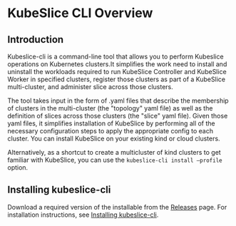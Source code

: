 # KubeSlice CLI Overview

## Introduction 
Kubeslice-cli is a command-line tool that allows you to perform Kubeslice operations on Kubernetes clusters.It simplifies the work need to 
install and uninstall the workloads required to run KubeSlice Controller and KubeSlice Worker in specified clusters, register those clusters
as part of a KubeSlice multi-cluster, and administer slice across those clusters.

The tool takes input in the form of .yaml files that describe the membership of clusters in the multi-cluster (the "topology" yaml file) 
as well as the definition of slices across those clusters (the "slice" yaml file).   Given those yaml files, it simplifies installation 
of KubeSlice by performing all of the necessary configuration steps to apply the appropriate config to each cluster. You can install KubeSlice 
on your existing kind or cloud clusters. 

Alternatively, as a shortcut to create a multicluster of kind clusters to get familiar with KubeSlice, you can use the 
`kubeslice-cli install —profile` option.



## Installing kubeslice-cli
Download a required version of the installable from the [Releases](https://github.com/kubeslice/kubeslice-cli/releases) page.
For installation instructions, see [Installing kubeslice-cli](/versioned_docs/version-0.x.0/kubeslice-cli/installing-kubeslice-cli.mdx).


